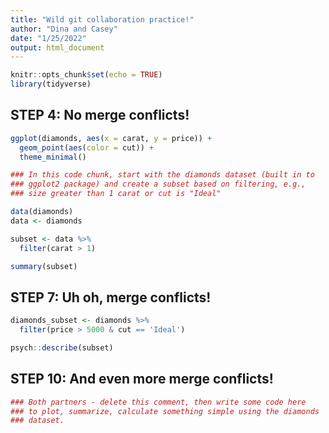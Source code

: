 ```yaml
---
title: "Wild git collaboration practice!"
author: "Dina and Casey"
date: "1/25/2022"
output: html_document
---
```


```r
knitr::opts_chunk$set(echo = TRUE)
library(tidyverse)
```

## STEP 4: No merge conflicts!

```r
ggplot(diamonds, aes(x = carat, y = price)) +
  geom_point(aes(color = cut)) +
  theme_minimal()
```

```r
### In this code chunk, start with the diamonds dataset (built in to
### ggplot2 package) and create a subset based on filtering, e.g., 
### size greater than 1 carat or cut is "Ideal"

data(diamonds)
data <- diamonds 

subset <- data %>% 
  filter(carat > 1)

summary(subset)

```

## STEP 7: Uh oh, merge conflicts!

```r
diamonds_subset <- diamonds %>%
  filter(price > 5000 & cut == 'Ideal')

psych::describe(subset)
```

## STEP 10: And even more merge conflicts!

```r
### Both partners - delete this comment, then write some code here
### to plot, summarize, calculate something simple using the diamonds
### dataset.


```
